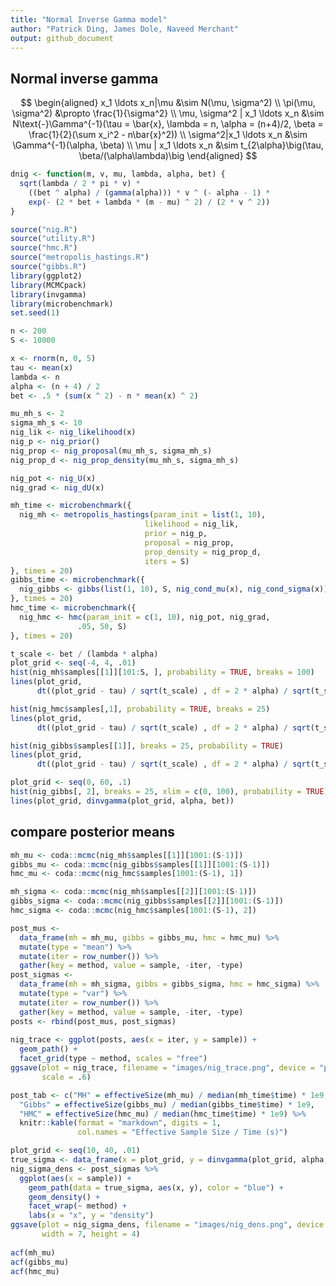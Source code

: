 ```yaml
---
title: "Normal Inverse Gamma model"
author: "Patrick Ding, James Dole, Naveed Merchant"
output: github_document
---
```


## Normal inverse gamma

$$
\begin{aligned}
x_1 \ldots x_n|\mu &\sim N(\mu, \sigma^2)
\\
\pi(\mu, \sigma^2) &\propto \frac{1}{\sigma^2}
\\
\mu, \sigma^2 | x_1 \ldots x_n &\sim 
  N\text{-}\Gamma^{-1}(\tau = \bar{x}, \lambda = n, 
  \alpha = (n+4)/2, \beta = \frac{1}{2}(\sum x_i^2 - n\bar{x}^2))
\\
\sigma^2|x_1 \ldots x_n &\sim \Gamma^{-1}(\alpha, \beta)
\\
\mu | x_1 \ldots x_n &\sim t_{2\alpha}\big(\tau, \beta/(\alpha\lambda)\big
\end{aligned}
$$

```r
dnig <- function(m, v, mu, lambda, alpha, bet) {
  sqrt(lambda / 2 * pi * v) * 
    ((bet ^ alpha) / (gamma(alpha))) * v ^ (- alpha - 1) *
    exp(- (2 * bet + lambda * (m - mu) ^ 2) / (2 * v ^ 2))
}
```

```r
source("nig.R")
source("utility.R")
source("hmc.R")
source("metropolis_hastings.R")
source("gibbs.R")
library(ggplot2)
library(MCMCpack)
library(invgamma)
library(microbenchmark)
set.seed(1)

n <- 200
S <- 10000

x <- rnorm(n, 0, 5)
tau <- mean(x)
lambda <- n
alpha <- (n + 4) / 2
bet <- .5 * (sum(x ^ 2) - n * mean(x) ^ 2)

mu_mh_s <- 2
sigma_mh_s <- 10
nig_lik <- nig_likelihood(x)
nig_p <- nig_prior()
nig_prop <- nig_proposal(mu_mh_s, sigma_mh_s)
nig_prop_d <- nig_prop_density(mu_mh_s, sigma_mh_s)

nig_pot <- nig_U(x)
nig_grad <- nig_dU(x)

mh_time <- microbenchmark({
  nig_mh <- metropolis_hastings(param_init = list(1, 10), 
                              likelihood = nig_lik, 
                              prior = nig_p, 
                              proposal = nig_prop, 
                              prop_density = nig_prop_d,
                              iters = S)
}, times = 20)
gibbs_time <- microbenchmark({
  nig_gibbs <- gibbs(list(1, 10), S, nig_cond_mu(x), nig_cond_sigma(x))
}, times = 20)
hmc_time <- microbenchmark({
  nig_hmc <- hmc(param_init = c(1, 10), nig_pot, nig_grad, 
               .05, 50, S)
}, times = 20)

```

```r
t_scale <- bet / (lambda * alpha)
plot_grid <- seq(-4, 4, .01)
hist(nig_mh$samples[[1]][101:S, ], probability = TRUE, breaks = 100)
lines(plot_grid, 
      dt((plot_grid - tau) / sqrt(t_scale) , df = 2 * alpha) / sqrt(t_scale))

hist(nig_hmc$samples[,1], probability = TRUE, breaks = 25)
lines(plot_grid, 
      dt((plot_grid - tau) / sqrt(t_scale) , df = 2 * alpha) / sqrt(t_scale))

hist(nig_gibbs$samples[[1]], breaks = 25, probability = TRUE)
lines(plot_grid, 
      dt((plot_grid - tau) / sqrt(t_scale) , df = 2 * alpha) / sqrt(t_scale))

plot_grid <- seq(0, 60, .1)
hist(nig_gibbs[, 2], breaks = 25, xlim = c(0, 100), probability = TRUE)
lines(plot_grid, dinvgamma(plot_grid, alpha, bet))
```

## compare posterior means

```r
mh_mu <- coda::mcmc(nig_mh$samples[[1]][1001:(S-1)])
gibbs_mu <- coda::mcmc(nig_gibbs$samples[[1]][1001:(S-1)])
hmc_mu <- coda::mcmc(nig_hmc$samples[1001:(S-1), 1])

mh_sigma <- coda::mcmc(nig_mh$samples[[2]][1001:(S-1)])
gibbs_sigma <- coda::mcmc(nig_gibbs$samples[[2]][1001:(S-1)])
hmc_sigma <- coda::mcmc(nig_hmc$samples[1001:(S-1), 2])

post_mus <- 
  data_frame(mh = mh_mu, gibbs = gibbs_mu, hmc = hmc_mu) %>%
  mutate(type = "mean") %>%
  mutate(iter = row_number()) %>%
  gather(key = method, value = sample, -iter, -type)
post_sigmas <- 
  data_frame(mh = mh_sigma, gibbs = gibbs_sigma, hmc = hmc_sigma) %>%
  mutate(type = "var") %>%
  mutate(iter = row_number()) %>%
  gather(key = method, value = sample, -iter, -type)
posts <- rbind(post_mus, post_sigmas)
  
nig_trace <- ggplot(posts, aes(x = iter, y = sample)) +
  geom_path() +
  facet_grid(type ~ method, scales = "free")
ggsave(plot = nig_trace, filename = "images/nig_trace.png", device = "png",
       scale = .6)

post_tab <- c("MH" = effectiveSize(mh_mu) / median(mh_time$time) * 1e9,
  "Gibbs" = effectiveSize(gibbs_mu) / median(gibbs_time$time) * 1e9,
  "HMC" = effectiveSize(hmc_mu) / median(hmc_time$time) * 1e9) %>%
  knitr::kable(format = "markdown", digits = 1,
               col.names = "Effective Sample Size / Time (s)")

plot_grid <- seq(10, 40, .01)
true_sigma <- data_frame(x = plot_grid, y = dinvgamma(plot_grid, alpha, bet))
nig_sigma_dens <- post_sigmas %>%
  ggplot(aes(x = sample)) +
    geom_path(data = true_sigma, aes(x, y), color = "blue") +
    geom_density() +
    facet_wrap(~ method) +
    labs(x = "x", y = "density")
ggsave(plot = nig_sigma_dens, filename = "images/nig_dens.png", device = "png",
       width = 7, height = 4)
               
acf(mh_mu)
acf(gibbs_mu)
acf(hmc_mu)
```

